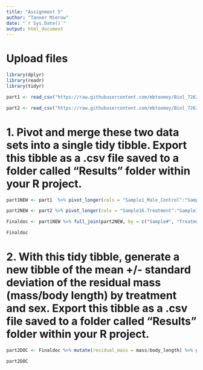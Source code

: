 ```yaml
---
title: "Assignment 5"
author: "Tanner Mierow"
date: "`r Sys.Date()`"
output: html_document
---
```

# Upload files
```r
library(dplyr)
library(readr)
library(tidyr)

part1 <- read_csv("https://raw.githubusercontent.com/mbtoomey/Biol_7263/main/Data/assignment6part1.csv")

part2 <- read_csv("https://raw.githubusercontent.com/mbtoomey/Biol_7263/main/Data/assignment6part2.csv")
```

# 1. Pivot and merge these two data sets into a single tidy tibble. Export this tibble as a .csv file saved to a folder called “Results” folder within your R project.
```r
part1NEW <- part1  %>% pivot_longer(cols = "Sample1_Male_Control":"Sample20_Female_Treatment", names_to = c("Sample#", "Sex", "TreatmentType"), names_sep = "_", values_drop_na = TRUE) %>% pivot_wider(names_from = ID, values_from = value)

part2NEW <- part2 %>% pivot_longer(cols = "Sample16.Treatment":"Sample13.Control", names_to = c("Sample#", "TreatmentType"), names_sep = "\\.", values_drop_na = TRUE) %>% pivot_wider(names_from = ID, values_from = value)

Finaldoc <- part1NEW %>% full_join(part2NEW, by = c("Sample#", "TreatmentType"))

Finaldoc
```
# 2. With this tidy tibble, generate a new tibble of the mean +/- standard deviation of the residual mass (mass/body length) by treatment and sex. Export this tibble as a .csv file saved to a folder called “Results” folder within your R project.
```r
part2DOC <- Finaldoc %>% mutate(residual_mass = mass/body_length) %>% group_by(Sex, TreatmentType) %>% summarise(mean = mean(residual_mass, na.rm = TRUE), StandardDev = sd(residual_mass, na.rm = TRUE))

part2DOC
```
